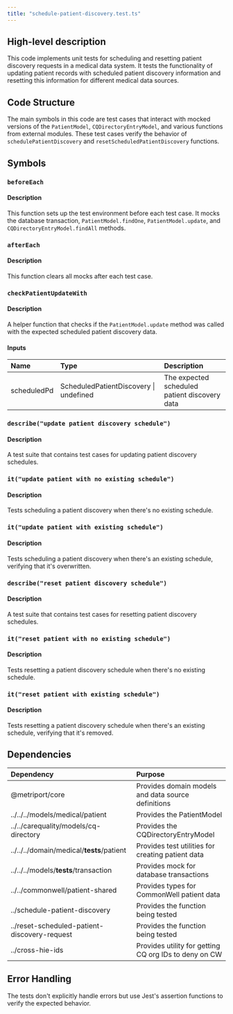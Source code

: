 ```yaml
---
title: "schedule-patient-discovery.test.ts"
---
```


## High-level description
This code implements unit tests for scheduling and resetting patient discovery requests in a medical data system. It tests the functionality of updating patient records with scheduled patient discovery information and resetting this information for different medical data sources.

## Code Structure
The main symbols in this code are test cases that interact with mocked versions of the `PatientModel`, `CQDirectoryEntryModel`, and various functions from external modules. These test cases verify the behavior of `schedulePatientDiscovery` and `resetScheduledPatientDiscovery` functions.

## Symbols

### `beforeEach`
#### Description
This function sets up the test environment before each test case. It mocks the database transaction, `PatientModel.findOne`, `PatientModel.update`, and `CQDirectoryEntryModel.findAll` methods.

### `afterEach`
#### Description
This function clears all mocks after each test case.

### `checkPatientUpdateWith`
#### Description
A helper function that checks if the `PatientModel.update` method was called with the expected scheduled patient discovery data.

#### Inputs
| Name | Type | Description |
|:-----|:-----|:------------|
| scheduledPd | ScheduledPatientDiscovery \| undefined | The expected scheduled patient discovery data |

### `describe("update patient discovery schedule")`
#### Description
A test suite that contains test cases for updating patient discovery schedules.

### `it("update patient with no existing schedule")`
#### Description
Tests scheduling a patient discovery when there's no existing schedule.

### `it("update patient with existing schedule")`
#### Description
Tests scheduling a patient discovery when there's an existing schedule, verifying that it's overwritten.

### `describe("reset patient discovery schedule")`
#### Description
A test suite that contains test cases for resetting patient discovery schedules.

### `it("reset patient with no existing schedule")`
#### Description
Tests resetting a patient discovery schedule when there's no existing schedule.

### `it("reset patient with existing schedule")`
#### Description
Tests resetting a patient discovery schedule when there's an existing schedule, verifying that it's removed.

## Dependencies
| Dependency | Purpose |
|:-----------|:--------|
| @metriport/core | Provides domain models and data source definitions |
| ../../../models/medical/patient | Provides the PatientModel |
| ../../carequality/models/cq-directory | Provides the CQDirectoryEntryModel |
| ../../../domain/medical/__tests__/patient | Provides test utilities for creating patient data |
| ../../../models/__tests__/transaction | Provides mock for database transactions |
| ../../commonwell/patient-shared | Provides types for CommonWell patient data |
| ../schedule-patient-discovery | Provides the function being tested |
| ../reset-scheduled-patient-discovery-request | Provides the function being tested |
| ../cross-hie-ids | Provides utility for getting CQ org IDs to deny on CW |

## Error Handling
The tests don't explicitly handle errors but use Jest's assertion functions to verify the expected behavior.